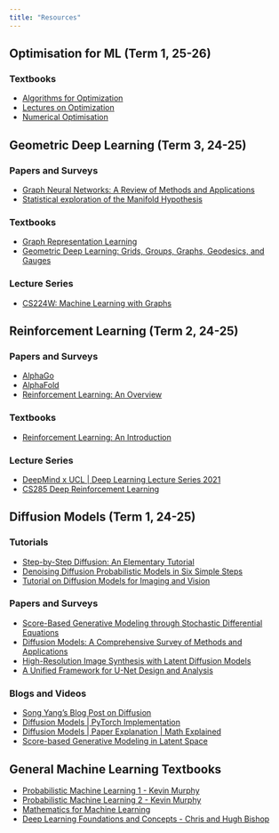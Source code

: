 ```yaml
---
title: "Resources"
---
```


## Optimisation for ML (Term 1, 25-26)

### Textbooks

- [Algorithms for Optimization](https://algorithmsbook.com/optimization/files/optimization.pdf)
- [Lectures on Optimization](https://chewisinho.github.io/opt_notes_final.pdf)
- [Numerical Optimisation](https://www.math.uci.edu/~qnie/Publications/NumericalOptimization.pdf)


## Geometric Deep Learning (Term 3, 24-25)

### Papers and Surveys

-   [Graph Neural Networks: A Review of Methods and Applications](https://arxiv.org/abs/1812.08434)
-   [Statistical exploration of the Manifold Hypothesis](https://arxiv.org/abs/2208.11665)

### Textbooks

-   [Graph Representation Learning](https://www.cs.mcgill.ca/~wlh/grl_book/files/GRL_Book.pdf)
-   [Geometric Deep Learning: Grids, Groups, Graphs, Geodesics, and Gauges](https://arxiv.org/abs/2104.13478)

### Lecture Series

-   [CS224W: Machine Learning with Graphs](https://web.stanford.edu/class/cs224w/)

## Reinforcement Learning (Term 2, 24-25)

### Papers and Surveys

-   [AlphaGo](https://www.nature.com/articles/nature16961)
-   [AlphaFold](https://www.nature.com/articles/s41586-021-03819-2)
-   [Reinforcement Learning: An Overview](https://arxiv.org/abs/2412.05265)

### Textbooks

-   [Reinforcement Learning: An Introduction](https://web.stanford.edu/class/psych209/Readings/SuttonBartoIPRLBook2ndEd.pdf)

### Lecture Series

-   [DeepMind x UCL \| Deep Learning Lecture Series 2021](https://www.youtube.com/playlist?list=PLqYmG7hTraZDVH599EItlEWsUOsJbAodm)
-   [CS285 Deep Reinforcement Learning](https://rail.eecs.berkeley.edu/deeprlcourse/)

## Diffusion Models (Term 1, 24-25)

### Tutorials

-   [Step-by-Step Diffusion: An Elementary Tutorial](https://arxiv.org/abs/2406.08929)
-   [Denoising Diffusion Probabilistic Models in Six Simple Steps](https://arxiv.org/abs/2402.04384)
-   [Tutorial on Diffusion Models for Imaging and Vision](https://arxiv.org/abs/2403.18103)

### Papers and Surveys

-   [Score-Based Generative Modeling through Stochastic Differential Equations](https://arxiv.org/abs/2011.13456)
-   [Diffusion Models: A Comprehensive Survey of Methods and Applications](https://arxiv.org/abs/2209.00796)
-   [High-Resolution Image Synthesis with Latent Diffusion Models](https://arxiv.org/pdf/2112.10752)
-   [A Unified Framework for U-Net Design and Analysis](https://arxiv.org/pdf/2305.19638)

### Blogs and Videos

-   [Song Yang's Blog Post on Diffusion](https://yang-song.net/blog/2021/score/)
-   [Diffusion Models \| PyTorch Implementation](https://youtu.be/TBCRlnwJtZU?si=oO6pxZyHbDzXPmfR)
-   [Diffusion Models \| Paper Explanation \| Math Explained](https://youtu.be/HoKDTa5jHvg?si=iet3Zx-S7LtZ_fvH)
-   [Score-based Generative Modeling in Latent Space](https://nvlabs.github.io/LSGM/)

## General Machine Learning Textbooks

-   [Probabilistic Machine Learning 1 - Kevin Murphy](https://probml.github.io/pml-book/book1.html)
-   [Probabilistic Machine Learning 2 - Kevin Murphy](https://probml.github.io/pml-book/book2.html)
-   [Mathematics for Machine Learning](https://mml-book.github.io/book/mml-book.pdf)
-   [Deep Learning Foundations and Concepts - Chris and Hugh Bishop](https://www.bishopbook.com)